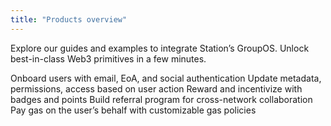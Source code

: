 ```yaml
---
title: "Products overview"
---
```


Explore our guides and examples to integrate Station’s GroupOS. Unlock best-in-class Web3 primitives in a few minutes. 

<CardGroup cols={2}>
<Card Onboardi="Onboarding" icon="shield-alt">
Onboard users with email, EoA, and social authentication
</Card>
<Card title="Identity" icon="user">
Update metadata, permissions, access based on user action
</Card>
<Card title="Membership & Loyalty" icon="umbrella-beach">
Reward and incentivize with badges and points
</Card>
<Card title="Referrals" icon="comment-dollar">
Build referral program for cross-network collaboration
</Card>
<Card title="Gas Pass" icon="credit-card">
Pay gas on the user’s behalf with customizable gas policies
</Card>
</CardGroup>